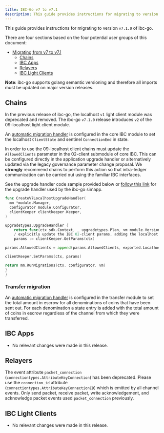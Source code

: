 ```yaml
---
title: IBC-Go v7 to v7.1
description: This guide provides instructions for migrating to version v7.1.0 of ibc-go.
---
```


This guide provides instructions for migrating to version `v7.1.0` of ibc-go.

There are four sections based on the four potential user groups of this document:

* [Migrating from v7 to v7.1](#migrating-from-v7-to-v71)
  * [Chains](#chains)
  * [IBC Apps](#ibc-apps)
  * [Relayers](#relayers)
  * [IBC Light Clients](#ibc-light-clients)

**Note:** ibc-go supports golang semantic versioning and therefore all imports must be updated on major version releases.

## Chains

In the previous release of ibc-go, the localhost `v1` light client module was deprecated and removed. The ibc-go `v7.1.0` release introduces `v2` of the 09-localhost light client module.

An [automatic migration handler](https://github.com/cosmos/ibc-go/blob/v7.2.0/modules/core/module.go#L127-L145) is configured in the core IBC module to set the localhost `ClientState` and sentinel `ConnectionEnd` in state.

In order to use the 09-localhost client chains must update the `AllowedClients` parameter in the 02-client submodule of core IBC. This can be configured directly in the application upgrade handler or alternatively updated via the legacy governance parameter change proposal.
We **strongly** recommend chains to perform this action so that intra-ledger communication can be carried out using the familiar IBC interfaces.

See the upgrade handler code sample provided below or [follow this link](https://github.com/cosmos/ibc-go/blob/v7.2.0/testing/simapp/upgrades/upgrades.go#L85) for the upgrade handler used by the ibc-go simapp.

```go expandable
func CreateV7LocalhostUpgradeHandler(
  mm *module.Manager,
  configurator module.Configurator,
  clientKeeper clientkeeper.Keeper,
)

upgradetypes.UpgradeHandler {
    return func(ctx sdk.Context, _ upgradetypes.Plan, vm module.VersionMap) (module.VersionMap, error) {
    / explicitly update the IBC 02-client params, adding the localhost client type
    params := clientKeeper.GetParams(ctx)

params.AllowedClients = append(params.AllowedClients, exported.Localhost)

clientKeeper.SetParams(ctx, params)

return mm.RunMigrations(ctx, configurator, vm)
}
}
```

### Transfer migration

An [automatic migration handler](https://github.com/cosmos/ibc-go/blob/v7.2.0/modules/apps/transfer/module.go#L111-L113) is configured in the transfer module to set the total amount in escrow for all denominations of coins that have been sent out. For each denomination a state entry is added with the total amount of coins in escrow regardless of the channel from which they were transferred.

## IBC Apps

* No relevant changes were made in this release.

## Relayers

The event attribute `packet_connection` (`connectiontypes.AttributeKeyConnection`) has been deprecated.
Please use the `connection_id` attribute (`connectiontypes.AttributeKeyConnectionID`) which is emitted by all channel events.
Only send packet, receive packet, write acknowledgement, and acknowledge packet events used `packet_connection` previously.

## IBC Light Clients

* No relevant changes were made in this release.
